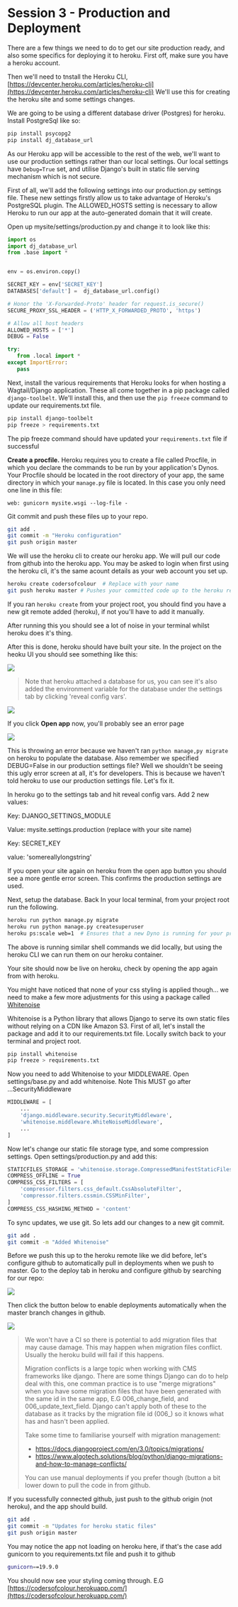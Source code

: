 # Session 3 - Production and Deployment

There are a few things we need to do to get our site production ready, and also some specifics for deploying it to heroku. First off, make sure you have a heroku account.

Then we'll need to tnstall the Heroku CLI, [https://devcenter.heroku.com/articles/heroku-cli](https://devcenter.heroku.com/articles/heroku-cli) We'll use this for creating the heroku site and some settings changes.

We are going to be using a different database driver (Postgres) for heroku. Install PostgreSql like so:

```bash
pip install psycopg2
pip install dj_database_url
```

As our Heroku app will be accessible to the rest of the web, we'll want to use our production settings rather than our local settings. Our local settings have `Debug=True` set, and utilise Django's built in static file serving mechanism which is not secure.

First of all, we'll add the following settings into our production.py settings file. These new settings firstly allow us to take advantage of Heroku's PostgreSQL plugin. The ALLOWED_HOSTS setting is necessary to allow Heroku to run our app at the auto-generated domain that it will create.

Open up mysite/settings/production.py and change it to look like this:

```python title=mysite/settings/base.py
import os
import dj_database_url
from .base import *


env = os.environ.copy()

SECRET_KEY = env['SECRET_KEY']
DATABASES['default'] =  dj_database_url.config()

# Honor the 'X-Forwarded-Proto' header for request.is_secure()
SECURE_PROXY_SSL_HEADER = ('HTTP_X_FORWARDED_PROTO', 'https')

# Allow all host headers
ALLOWED_HOSTS = ['*']
DEBUG = False

try:
   from .local import *
except ImportError:
   pass
```

Next, install the various requirements that Heroku looks for when hosting a Wagtail/Django application. These all come together in a pip package called `django-toolbelt`. We'll install this, and then use the `pip freeze` command to update our requirements.txt file.

```bash
pip install django-toolbelt
pip freeze > requirements.txt
```

The pip freeze command should have updated your `requirements.txt` file if successful

**Create a procfile.** Heroku requires you to create a file called Procfile, in which you declare the commands to be run by your application's Dynos. Your Procfile should be located in the root directory of your app, the same directory in which your `manage.py` file is located. In this case you only need one line in this file:

```Procfile title=./Procfile
web: gunicorn mysite.wsgi --log-file -
```

Git commit and push these files up to your repo.

```bash
git add .
git commit -m "Heroku configuration"
git push origin master
```

We will use the heroku cli to create our heroku app. We will pull our code from github into the heroku app. You may be asked to login when first using the heroku cli, it's the same acount details as your web account you set up.

```bash
heroku create codersofcolour  # Replace with your name
git push heroku master # Pushes your committed code up to the heroku remote
```

If you ran `heroku create` from your project root, you should find you have a new git remote added (heroku), if not you'll have to add it manually.

After running this you should see a lot of noise in your terminal whilst heroku does it's thing.

After this is done, heroku should have built your site. In the project on the heoku UI you should see something like this:

![](./pd_1.png)

> Note that heroku attached a database for us, you can see it's also added the environment variable for the database under the settings tab by clicking 'reveal config vars'.

![](./pd_2.png)

If you click **Open app** now, you'll probably see an error page

![](./pd_3.png)

This is throwing an error because we haven't ran `python manage,py migrate` on heroku to populate the database. Also remember we specified DEBUG=False in our production settings file? Well we shouldn't be seeing this ugly error screen at all, it's for developers. This is because we haven't told heroku to use our production settings file. Let's fix it.

In heroku go to the settings tab and hit reveal config vars. Add 2 new values:

Key: DJANGO_SETTINGS_MODULE

Value: mysite.settings.production (replace with your site name)

Key: SECRET_KEY

value: 'somereallylongstring'

If you open your site again on heroku from the open app button you should see a more gentle error screen. This confirms the production settings are used.

Next, setup the database. Back In your local terminal, from your project root run the following.

```bash
heroku run python manage.py migrate
heroku run python manage.py createsuperuser
heroku ps:scale web=1  # Ensures that a new Dyno is running for your project
```

The above is running similar shell commands we did locally, but using the heroku CLI we can run them on our heroku container.

Your site should now be live on heroku, check by opening the app again from with heroku.

You might have noticed that none of your css styling is applied though... we need to make a few more adjustments for this using a package called [Whitenoise](http://whitenoise.evans.io/en/latest/)

Whitenoise is a Python library that allows Django to serve its own static files without relying on a CDN like Amazon S3. First of all, let's install the package and add it to our requirements.txt file. Locally switch back to your terminal and project root.

```bash
pip install whitenoise
pip freeze > requirements.txt
```

Now you need to add Whitenoise to your MIDDLEWARE. Open settings/base.py and add whitenoise. Note This MUST go after ...SecurityMiddleware

```python title=mysite/settings/base.py
MIDDLEWARE = [
    ...
    'django.middleware.security.SecurityMiddleware',
    'whitenoise.middleware.WhiteNoiseMiddleware',
    ...
]
```

Now let's change our static file storage type, and some compression settings. Open settings/production.py and add this:

```python lineNumbers=true title=mysite/settings/base.py
STATICFILES_STORAGE = 'whitenoise.storage.CompressedManifestStaticFilesStorage'
COMPRESS_OFFLINE = True
COMPRESS_CSS_FILTERS = [
    'compressor.filters.css_default.CssAbsoluteFilter',
    'compressor.filters.cssmin.CSSMinFilter',
]
COMPRESS_CSS_HASHING_METHOD = 'content'
```

To sync updates, we use git. So lets add our changes to a new git commit.

```bash
git add .
git commit -m "Added Whitenoise"
```

Before we push this up to the heroku remote like we did before, let's configure github to automatically pull in deployments when we push to master. Go to the deploy tab in heroku and configure github by searching for our repo:

![](./pd_4.gif)

Then click the button below to enable deployments automatically when the master branch changes in github.

![](./pd_5.png)

> We won't have a CI so there is potential to add migration files that may cause damage. This may happen when migration files conflict. Usually the heroku build will fail if this happens.
>
> Migration conflicts is a large topic when working with CMS frameworks like django. There are some things Django can do to help deal with this, one comman practice is to use "merge migrations" when you have some migration files that have been generated with the same id in the same app, E.G 006_change_field, and 006_update_text_field. Django can't apply both of these to the database as it tracks by the migration file id (006_) so it knows what has and hasn't been applied.
>
> Take some time to familiarise yourself with migration management:
> - https://docs.djangoproject.com/en/3.0/topics/migrations/
> - https://www.algotech.solutions/blog/python/django-migrations-and-how-to-manage-conflicts/
>
> You can use manual deployments if you prefer though (button a bit lower down to pull the code in from github.

If you sucessfully connected github, just push to the github origin (not heroku), and the app should build.

```bash
git add .
git commit -m "Updates for heroku static files"
git push origin master
```

You may notice the app not loading on heroku here, if that's the case add gunicorn to you requirements.txt file and push it to github

```bash
gunicorn==19.9.0
```

You should now see your styling coming through. E.G [https://codersofcolour.herokuapp.com/](https://codersofcolour.herokuapp.com/)